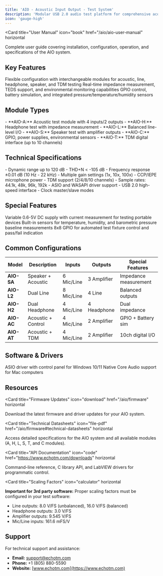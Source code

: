 ```yaml
---
title: 'AIO - Acoustic Input Output - Test System'
description: 'Modular USB 2.0 audio test platform for comprehensive acoustic, electrical, and digital audio testing'
icon: 'gauge-high'
---
```


<Card
  title="User Manual"
  icon="book"
  href="/aio/aio-user-manual"
  horizontal
>
  Complete user guide covering installation, configuration, operation, and specifications of the AIO system.
</Card>

## Key Features

<Columns cols={3}>
  <Card title="Modular Design" icon="puzzle-piece">
    Flexible configuration with interchangeable modules for acoustic, line, headphone, speaker, and TDM testing
  </Card>
  <Card title="Advanced Measurements" icon="chart-line">
    Real-time impedance measurement, TEDS support, and environmental monitoring capabilities
  </Card>
  <Card title="Comprehensive Control" icon="microchip">
    GPIO control, battery simulation, and integrated pressure/temperature/humidity sensors
  </Card>
</Columns>

## Module Types

<Columns cols={2}>
  <Card title="Audio Modules">
    - **AIO-A:** Acoustic test module with 4 inputs/2 outputs
    - **AIO-H:** Headphone test with impedance measurement
    - **AIO-L:** Balanced line-level I/O
    - **AIO-S:** Speaker test with amplifier outputs
  </Card>
  <Card title="Control & Digital">
    - **AIO-C:** GPIO, power supplies, environmental sensors
    - **AIO-T:** TDM digital interface (up to 10 channels)
  </Card>
</Columns>

## Technical Specifications

<Columns cols={2}>
  <Card title="Analog Performance">
    - Dynamic range up to 120 dB
    - THD+N < -105 dB
    - Frequency response ±0.01 dB (10 Hz - 22 kHz)
    - Multiple gain settings (1x, 10x, 100x)
    - CCP/IEPE microphone power
  </Card>
  <Card title="Digital Features">
    - TDM support (2/4/8/10 channels)
    - Sample rates: 44.1k, 48k, 96k, 192k
    - ASIO and WASAPI driver support
    - USB 2.0 high-speed interface
    - Clock master/slave modes
  </Card>
</Columns>

## Special Features

<Columns cols={3}>
  <Card title="Battery Simulation" icon="battery-half">
    Variable 0.6-5V DC supply with current measurement for testing portable devices
  </Card>
  <Card title="Environmental Monitoring" icon="temperature-half">
    Built-in sensors for temperature, humidity, and barometric pressure baseline measurements
  </Card>
  <Card title="Fixture Control" icon="toggle-on">
    8x8 GPIO for automated test fixture control and pass/fail indication
  </Card>
</Columns>

## Common Configurations

| Model | Description | Inputs | Outputs | Special Features |
|-------|-------------|---------|----------|------------------|
| **AIO-SA** | Speaker + Acoustic | 6 Mic/Line | 3 Amplifier | Impedance measurement |
| **AIO-L2** | Dual Line | 8 Mic/Line | 4 Line | Balanced outputs |
| **AIO-H2** | Dual Headphone | 4 Mic/Line | 4 Headphone | Dual impedance |
| **AIO-AC** | Acoustic + Control | 4 Mic/Line | 2 Amplifier | GPIO + Battery sim |
| **AIO-AT** | Acoustic + TDM | 4 Mic/Line | 2 Amplifier | 10ch digital I/O |

## Software & Drivers

<Columns cols={2}>
  <Card
    title="Windows Driver"
    icon="windows"
    href="/aio/firmware"
  >
    ASIO driver with control panel for Windows 10/11
  </Card>
  <Card
    title="macOS Support"
    icon="apple"
    href="/aio/firmware"
  >
    Native Core Audio support for Mac computers
  </Card>
</Columns>

## Resources

<Card
  title="Firmware Updates"
  icon="download"
  href="/aio/firmware"
  horizontal
>
  Download the latest firmware and driver updates for your AIO system.
</Card>

<Card
  title="Technical Datasheets"
  icon="file-pdf"
  href="/aio/firmware#technical-datasheets"
  horizontal
>
  Access detailed specifications for the AIO system and all available modules (A, H, L, S, T, and C modules).
</Card>

<Card
  title="API Documentation"
  icon="code"
  href="https://www.echotm.com/downloads"
  horizontal
>
  Command-line reference, C library API, and LabVIEW drivers for programmatic control.
</Card>

<Card
  title="Scaling Factors"
  icon="calculator"
  horizontal
>
  **Important for 3rd party software:** Proper scaling factors must be configured in your test software:
  - Line outputs: 8.0 V/FS (unbalanced), 16.0 V/FS (balanced)
  - Headphone outputs: 3.0 V/FS
  - Amplifier outputs: 9.545 V/FS
  - Mic/Line inputs: 161.6 mFS/V
</Card>

## Support

For technical support and assistance:

- **Email:** support@echotm.com
- **Phone:** +1 (805) 880-5590
- **Website:** [www.echotm.com](https://www.echotm.com)